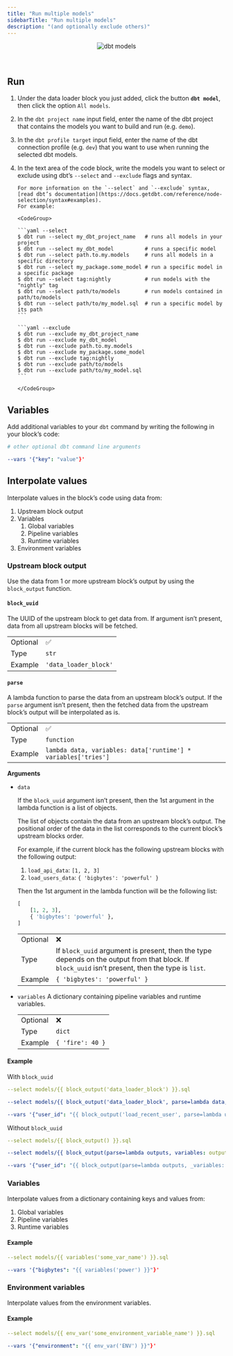 ```yaml
---
title: "Run multiple models"
sidebarTitle: "Run multiple models"
description: "(and optionally exclude others)"
---
```


<Frame>
    <p align="center">
    <img
        alt="dbt models"
        src="https://raw.githubusercontent.com/getbigbytes/assets/main/dbt/add-dbt-models.gif"
    />
    </p>
</Frame>

<br />

## Run

1.  Under the data loader block you just added, click the button
    <b>`dbt model`</b>, then click the option `All models`.
2.  In the `dbt project name` input field, enter the name of the dbt project
    that contains the models you want to build and run (e.g. `demo`).
3.  In the `dbt profile target` input field, enter the name of the dbt
    connection profile (e.g. `dev`) that you want to use when running the
    selected dbt models.
4.  In the text area of the code block, write the models you want to select or
    exclude using dbt’s `--select` and `--exclude` flags and syntax.

        For more information on the `--select` and `--exclude` syntax,
        [read dbt’s documentation](https://docs.getdbt.com/reference/node-selection/syntax#examples).
        For example:

        <CodeGroup>

        ```yaml --select
        $ dbt run --select my_dbt_project_name   # runs all models in your project
        $ dbt run --select my_dbt_model          # runs a specific model
        $ dbt run --select path.to.my.models     # runs all models in a specific directory
        $ dbt run --select my_package.some_model # run a specific model in a specific package
        $ dbt run --select tag:nightly           # run models with the "nightly" tag
        $ dbt run --select path/to/models        # run models contained in path/to/models
        $ dbt run --select path/to/my_model.sql  # run a specific model by its path
        ```

        ```yaml --exclude
        $ dbt run --exclude my_dbt_project_name
        $ dbt run --exclude my_dbt_model
        $ dbt run --exclude path.to.my.models
        $ dbt run --exclude my_package.some_model
        $ dbt run --exclude tag:nightly
        $ dbt run --exclude path/to/models
        $ dbt run --exclude path/to/my_model.sql
        ```

        </CodeGroup>

## Variables

Add additional variables to your `dbt` command by writing the following in your block’s code:

```yaml
# other optional dbt command line arguments

--vars '{"key": "value"}'
```

## Interpolate values

Interpolate values in the block’s code using data from:

1. Upstream block output
1. Variables
    1. Global variables
    1. Pipeline variables
    1. Runtime variables
1. Environment variables

### Upstream block output

Use the data from 1 or more upstream block’s output by using the `block_output` function.

#### `block_uuid`

The UUID of the upstream block to get data from.
If argument isn’t present, data from all upstream blocks will be fetched.

| | |
| --- | --- |
| Optional | ✅ |
| Type | `str` |
| Example | `'data_loader_block'` |

#### `parse`

A lambda function to parse the data from an upstream block’s output.
If the `parse` argument isn’t present, then the fetched data from the upstream block’s output
will be interpolated as is.

| | |
| --- | --- |
| Optional | ✅ |
| Type | `function` |
| Example | `lambda data, variables: data['runtime'] * variables['tries']` |

<b>Arguments</b>
- `data`

    If the `block_uuid` argument isn’t present, then the 1st argument in the lambda function is
    a list of objects.

    The list of objects contain the data from an upstream block’s output.
    The positional order of the data in the list corresponds to the current block’s upstream blocks
    order.

    For example, if the current block has the following upstream blocks with the following output:

    1. `load_api_data`: `[1, 2, 3]`
    1. `load_users_data`: `{ 'bigbytes': 'powerful' }`

    Then the 1st argument in the lambda function will be the following list:

    ```python
    [
        [1, 2, 3],
        { 'bigbytes': 'powerful' },
    ]
    ```

    | | |
    | --- | --- |
    | Optional | ❌ |
    | Type | If `block_uuid` argument is present, then the type depends on the output from that block. If `block_uuid` isn’t present, then the type is `list`.  |
    | Example | `{ 'bigbytes': 'powerful' }` |

- `variables`
    A dictionary containing pipeline variables and runtime variables.

    | | |
    | --- | --- |
    | Optional | ❌ |
    | Type | `dict` |
    | Example | `{ 'fire': 40 }` |

#### Example

With `block_uuid`

```yaml
--select models/{{ block_output('data_loader_block') }}.sql
```

```yaml
--select models/{{ block_output('data_loader_block', parse=lambda data, variables: data['runtime'] * variables['tries']) }}.sql
```

```yaml
--vars '{"user_id": "{{ block_output('load_recent_user', parse=lambda user, _variables: user['id']) }}"}'
```

Without `block_uuid`

```yaml
--select models/{{ block_output() }}.sql
```

```yaml
--select models/{{ block_output(parse=lambda outputs, variables: outputs[1]['runtime'] * variables['tries']) }}.sql
```

```yaml
--vars '{"user_id": "{{ block_output(parse=lambda outputs, _variables: outputs[0]['id']) }}"}'
```

### Variables

Interpolate values from a dictionary containing keys and values from:

1. Global variables
1. Pipeline variables
1. Runtime variables

#### Example

```yaml
--select models/{{ variables('some_var_name') }}.sql
```

```yaml
--vars '{"bigbytes": "{{ variables('power') }}"}'
```

### Environment variables

Interpolate values from the environment variables.

#### Example

```yaml
--select models/{{ env_var('some_environment_variable_name') }}.sql
```

```yaml
--vars '{"environment": "{{ env_var('ENV') }}"}'
```

